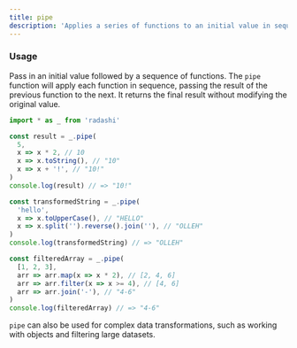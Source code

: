 ```yaml
---
title: pipe
description: 'Applies a series of functions to an initial value in sequence'
---
```


### Usage

Pass in an initial value followed by a sequence of functions. The `pipe` function will apply each function in sequence, passing the result of the previous function to the next. It returns the final result without modifying the original value.

```ts
import * as _ from 'radashi'

const result = _.pipe(
  5,
  x => x * 2, // 10
  x => x.toString(), // "10"
  x => x + '!', // "10!"
)
console.log(result) // => "10!"

const transformedString = _.pipe(
  'hello',
  x => x.toUpperCase(), // "HELLO"
  x => x.split('').reverse().join(''), // "OLLEH"
)
console.log(transformedString) // => "OLLEH"

const filteredArray = _.pipe(
  [1, 2, 3],
  arr => arr.map(x => x * 2), // [2, 4, 6]
  arr => arr.filter(x => x >= 4), // [4, 6]
  arr => arr.join('-'), // "4-6"
)
console.log(filteredArray) // => "4-6"
```

`pipe` can also be used for complex data transformations, such as working with objects and filtering large datasets.
